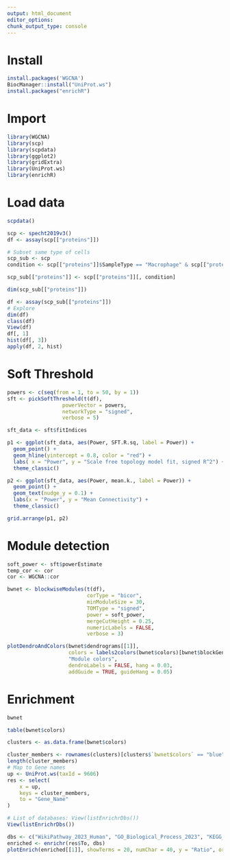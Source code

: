 ```yaml
---
output: html_document
editor_options: 
chunk_output_type: console
---
```


# Install

```r
install.packages('WGCNA')
BiocManager::install("UniProt.ws")
install.packages("enrichR")
```

# Import

```r
library(WGCNA)
library(scp)
library(scpdata)
library(ggplot2)
library(gridExtra)
library(UniProt.ws)
library(enrichR)
```

# Load data

```r
scpdata()

scp <- specht2019v3()
df <- assay(scp[["proteins"]])

# Subset same type of cells
scp_sub <- scp
condition <- scp[["proteins"]]$SampleType == "Macrophage" & scp[["proteins"]]$lcbatch == "LCB7"

scp_sub[["proteins"]] <- scp[["proteins"]][, condition]

dim(scp_sub[["proteins"]])

df <- assay(scp_sub[["proteins"]])
# Explore
dim(df)
class(df)
View(df)
df[, 1]
hist(df[, 3])
apply(df, 2, hist)
```

# Soft Threshold

```r

powers <- c(seq(from = 1, to = 50, by = 1))
sft <- pickSoftThreshold(t(df),
                  powerVector = powers,
                  networkType = "signed",
                  verbose = 5)

sft_data <- sft$fitIndices

p1 <- ggplot(sft_data, aes(Power, SFT.R.sq, label = Power)) +
  geom_point() +
  geom_hline(yintercept = 0.8, color = "red") +
  labs( x = "Power", y = "Scale free topology model fit, signed R^2") +
  theme_classic()

p2 <- ggplot(sft_data, aes(Power, mean.k., label = Power)) +
  geom_point() +
  geom_text(nudge_y = 0.1) +
  labs(x = "Power", y = "Mean Connectivity") +
  theme_classic()

grid.arrange(p1, p2)

```

# Module detection

```r
soft_power <- sft$powerEstimate
temp_cor <- cor
cor <- WGCNA::cor

bwnet <- blockwiseModules(t(df), 
                          corType = "bicor",
                          minModuleSize = 30,
                          TOMType = "signed",
                          power = soft_power,
                          mergeCutHeight = 0.25,
                          numericLabels = FALSE,
                          verbose = 3)

plotDendroAndColors(bwnet$dendrograms[[1]],
                    colors = labels2colors(bwnet$colors)[bwnet$blockGenes[[1]]],
                    "Module colors",
                    dendroLabels = FALSE, hang = 0.03,
                    addGuide = TRUE, guideHang = 0.05)
```

# Enrichment

```r

bwnet

table(bwnet$colors)

clusters <- as.data.frame(bwnet$colors)

cluster_members <- rownames(clusters)[clusters$`bwnet$colors` == "blue"]
length(cluster_members)
# Map to Gene names
up <- UniProt.ws(taxId = 9606)
res <- select(
    x = up,
    keys = cluster_members,
    to = "Gene_Name"
)

# List of databases: View(listEnrichrDbs())
View(listEnrichrDbs())

dbs <- c("WikiPathway_2023_Human", "GO_Biological_Process_2023", "KEGG_2021_Human")
enriched <- enrichr(res$To, dbs)
plotEnrich(enriched[[1]], showTerms = 20, numChar = 40, y = "Ratio", orderBy = "P.value")
```

